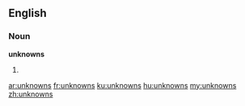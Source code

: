 {{also|Unknowns}}
==English==

===Noun===
'''unknowns'''

#{{plural of|[[unknown]]}}

[[ar:unknowns]]
[[fr:unknowns]]
[[ku:unknowns]]
[[hu:unknowns]]
[[my:unknowns]]
[[zh:unknowns]]
